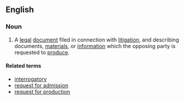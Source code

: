 ==English==
===Noun===
{{en-noun|head=[[discovery]] [[request]]}}
# {{context|legal|lang=en}} A [[legal]] [[document]] filed in connection with [[litigation]], and describing documents, [[material]]s, or [[information]] which the opposing party is requested to [[produce]].

====Related terms====
*[[interrogatory]]
*[[request for admission]]
*[[request for production]]